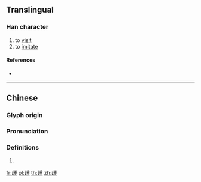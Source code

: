 ==Translingual==

===Han character===
{{Han char|rn=77|rad=止|as=09|sn=13|four=|canj=YMHJG|ids=⿰止重}}

# to [[visit]]
# to [[imitate]]

====References====
* {{Han ref|kx=0577.010|dkj=16325|dj=0967.160|hdz=21444.020|uh=6B71|ud=27505}}

----

==Chinese==
{{zh-forms}}

===Glyph origin===
{{Han etym}}

===Pronunciation===
{{zh-pron
|m=zhǒng
|c=zung2
|mc=y
|oc=y
|cat=
}}

===Definitions===
{{zh-hanzi}}

# {{rfdef|zh}}

[[fr:歱]]
[[pl:歱]]
[[th:歱]]
[[zh:歱]]